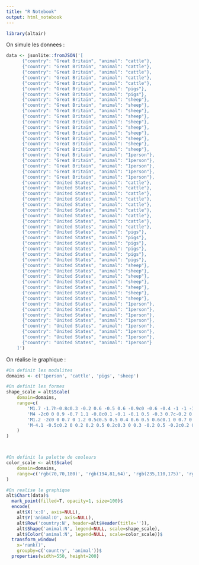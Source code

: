 ```yaml
---
title: "R Notebook"
output: html_notebook
---
```



```r
library(altair)
```

On simule les donnees :
```r
data <- jsonlite::fromJSON('[
      {"country": "Great Britain", "animal": "cattle"},
      {"country": "Great Britain", "animal": "cattle"},
      {"country": "Great Britain", "animal": "cattle"},
      {"country": "Great Britain", "animal": "cattle"},
      {"country": "Great Britain", "animal": "cattle"},
      {"country": "Great Britain", "animal": "pigs"},
      {"country": "Great Britain", "animal": "pigs"},
      {"country": "Great Britain", "animal": "sheep"},
      {"country": "Great Britain", "animal": "sheep"},
      {"country": "Great Britain", "animal": "sheep"},
      {"country": "Great Britain", "animal": "sheep"},
      {"country": "Great Britain", "animal": "sheep"},
      {"country": "Great Britain", "animal": "sheep"},
      {"country": "Great Britain", "animal": "sheep"},
      {"country": "Great Britain", "animal": "sheep"},
      {"country": "Great Britain", "animal": "sheep"},
      {"country": "Great Britain", "animal": "sheep"},
      {"country": "Great Britain", "animal": "1person"},
      {"country": "Great Britain", "animal": "1person"},
      {"country": "Great Britain", "animal": "1person"},
      {"country": "Great Britain", "animal": "1person"},
      {"country": "Great Britain", "animal": "1person"},
      {"country": "United States", "animal": "cattle"},
      {"country": "United States", "animal": "cattle"},
      {"country": "United States", "animal": "cattle"},
      {"country": "United States", "animal": "cattle"},
      {"country": "United States", "animal": "cattle"},
      {"country": "United States", "animal": "cattle"},
      {"country": "United States", "animal": "cattle"},
      {"country": "United States", "animal": "cattle"},
      {"country": "United States", "animal": "cattle"},
      {"country": "United States", "animal": "pigs"},
      {"country": "United States", "animal": "pigs"},
      {"country": "United States", "animal": "pigs"},
      {"country": "United States", "animal": "pigs"},
      {"country": "United States", "animal": "pigs"},
      {"country": "United States", "animal": "pigs"},
      {"country": "United States", "animal": "sheep"},
      {"country": "United States", "animal": "sheep"},
      {"country": "United States", "animal": "sheep"},
      {"country": "United States", "animal": "sheep"},
      {"country": "United States", "animal": "sheep"},
      {"country": "United States", "animal": "sheep"},
      {"country": "United States", "animal": "sheep"},
      {"country": "United States", "animal": "1person"},
      {"country": "United States", "animal": "1person"},
      {"country": "United States", "animal": "1person"},
      {"country": "United States", "animal": "1person"},
      {"country": "United States", "animal": "1person"},
      {"country": "United States", "animal": "1person"},
      {"country": "United States", "animal": "1person"},
      {"country": "United States", "animal": "1person"}
    ]')

```

On réalise le graphique :
```r
#On definit les modalites
domains <- c('1person', 'cattle', 'pigs', 'sheep')

#On definit les formes 
shape_scale = alt$Scale(
    domain=domains,
    range=c(
        'M1.7 -1.7h-0.8c0.3 -0.2 0.6 -0.5 0.6 -0.9c0 -0.6 -0.4 -1 -1 -1c-0.6 0 -1 0.4 -1 1c0 0.4 0.2 0.7 0.6 0.9h-0.8c-0.4 0 -0.7 0.3 -0.7 0.6v1.9c0 0.3 0.3 0.6 0.6 0.6h0.2c0 0 0 0.1 0 0.1v1.9c0 0.3 0.2 0.6 0.3 0.6h1.3c0.2 0 0.3 -0.3 0.3 -0.6v-1.8c0 0 0 -0.1 0 -0.1h0.2c0.3 0 0.6 -0.3 0.6 -0.6v-2c0.2 -0.3 -0.1 -0.6 -0.4 -0.6z',
        'M4 -2c0 0 0.9 -0.7 1.1 -0.8c0.1 -0.1 -0.1 0.5 -0.3 0.7c-0.2 0.2 1.1 1.1 1.1 1.2c0 0.2 -0.2 0.8 -0.4 0.7c-0.1 0 -0.8 -0.3 -1.3 -0.2c-0.5 0.1 -1.3 1.6 -1.5 2c-0.3 0.4 -0.6 0.4 -0.6 0.4c0 0.1 0.3 1.7 0.4 1.8c0.1 0.1 -0.4 0.1 -0.5 0c0 0 -0.6 -1.9 -0.6 -1.9c-0.1 0 -0.3 -0.1 -0.3 -0.1c0 0.1 -0.5 1.4 -0.4 1.6c0.1 0.2 0.1 0.3 0.1 0.3c0 0 -0.4 0 -0.4 0c0 0 -0.2 -0.1 -0.1 -0.3c0 -0.2 0.3 -1.7 0.3 -1.7c0 0 -2.8 -0.9 -2.9 -0.8c-0.2 0.1 -0.4 0.6 -0.4 1c0 0.4 0.5 1.9 0.5 1.9l-0.5 0l-0.6 -2l0 -0.6c0 0 -1 0.8 -1 1c0 0.2 -0.2 1.3 -0.2 1.3c0 0 0.3 0.3 0.2 0.3c0 0 -0.5 0 -0.5 0c0 0 -0.2 -0.2 -0.1 -0.4c0 -0.1 0.2 -1.6 0.2 -1.6c0 0 0.5 -0.4 0.5 -0.5c0 -0.1 0 -2.7 -0.2 -2.7c-0.1 0 -0.4 2 -0.4 2c0 0 0 0.2 -0.2 0.5c-0.1 0.4 -0.2 1.1 -0.2 1.1c0 0 -0.2 -0.1 -0.2 -0.2c0 -0.1 -0.1 -0.7 0 -0.7c0.1 -0.1 0.3 -0.8 0.4 -1.4c0 -0.6 0.2 -1.3 0.4 -1.5c0.1 -0.2 0.6 -0.4 0.6 -0.4z',
        'M1.2 -2c0 0 0.7 0 1.2 0.5c0.5 0.5 0.4 0.6 0.5 0.6c0.1 0 0.7 0 0.8 0.1c0.1 0 0.2 0.2 0.2 0.2c0 0 -0.6 0.2 -0.6 0.3c0 0.1 0.4 0.9 0.6 0.9c0.1 0 0.6 0 0.6 0.1c0 0.1 0 0.7 -0.1 0.7c-0.1 0 -1.2 0.4 -1.5 0.5c-0.3 0.1 -1.1 0.5 -1.1 0.7c-0.1 0.2 0.4 1.2 0.4 1.2l-0.4 0c0 0 -0.4 -0.8 -0.4 -0.9c0 -0.1 -0.1 -0.3 -0.1 -0.3l-0.2 0l-0.5 1.3l-0.4 0c0 0 -0.1 -0.4 0 -0.6c0.1 -0.1 0.3 -0.6 0.3 -0.7c0 0 -0.8 0 -1.5 -0.1c-0.7 -0.1 -1.2 -0.3 -1.2 -0.2c0 0.1 -0.4 0.6 -0.5 0.6c0 0 0.3 0.9 0.3 0.9l-0.4 0c0 0 -0.4 -0.5 -0.4 -0.6c0 -0.1 -0.2 -0.6 -0.2 -0.5c0 0 -0.4 0.4 -0.6 0.4c-0.2 0.1 -0.4 0.1 -0.4 0.1c0 0 -0.1 0.6 -0.1 0.6l-0.5 0l0 -1c0 0 0.5 -0.4 0.5 -0.5c0 -0.1 -0.7 -1.2 -0.6 -1.4c0.1 -0.1 0.1 -1.1 0.1 -1.1c0 0 -0.2 0.1 -0.2 0.1c0 0 0 0.9 0 1c0 0.1 -0.2 0.3 -0.3 0.3c-0.1 0 0 -0.5 0 -0.9c0 -0.4 0 -0.4 0.2 -0.6c0.2 -0.2 0.6 -0.3 0.8 -0.8c0.3 -0.5 1 -0.6 1 -0.6z',
        'M-4.1 -0.5c0.2 0 0.2 0.2 0.5 0.2c0.3 0 0.3 -0.2 0.5 -0.2c0.2 0 0.2 0.2 0.4 0.2c0.2 0 0.2 -0.2 0.5 -0.2c0.2 0 0.2 0.2 0.4 0.2c0.2 0 0.2 -0.2 0.4 -0.2c0.1 0 0.2 0.2 0.4 0.1c0.2 0 0.2 -0.2 0.4 -0.3c0.1 0 0.1 -0.1 0.4 0c0.3 0 0.3 -0.4 0.6 -0.4c0.3 0 0.6 -0.3 0.7 -0.2c0.1 0.1 1.4 1 1.3 1.4c-0.1 0.4 -0.3 0.3 -0.4 0.3c-0.1 0 -0.5 -0.4 -0.7 -0.2c-0.3 0.2 -0.1 0.4 -0.2 0.6c-0.1 0.1 -0.2 0.2 -0.3 0.4c0 0.2 0.1 0.3 0 0.5c-0.1 0.2 -0.3 0.2 -0.3 0.5c0 0.3 -0.2 0.3 -0.3 0.6c-0.1 0.2 0 0.3 -0.1 0.5c-0.1 0.2 -0.1 0.2 -0.2 0.3c-0.1 0.1 0.3 1.1 0.3 1.1l-0.3 0c0 0 -0.3 -0.9 -0.3 -1c0 -0.1 -0.1 -0.2 -0.3 -0.2c-0.2 0 -0.3 0.1 -0.4 0.4c0 0.3 -0.2 0.8 -0.2 0.8l-0.3 0l0.3 -1c0 0 0.1 -0.6 -0.2 -0.5c-0.3 0.1 -0.2 -0.1 -0.4 -0.1c-0.2 -0.1 -0.3 0.1 -0.4 0c-0.2 -0.1 -0.3 0.1 -0.5 0c-0.2 -0.1 -0.1 0 -0.3 0.3c-0.2 0.3 -0.4 0.3 -0.4 0.3l0.2 1.1l-0.3 0l-0.2 -1.1c0 0 -0.4 -0.6 -0.5 -0.4c-0.1 0.3 -0.1 0.4 -0.3 0.4c-0.1 -0.1 -0.2 1.1 -0.2 1.1l-0.3 0l0.2 -1.1c0 0 -0.3 -0.1 -0.3 -0.5c0 -0.3 0.1 -0.5 0.1 -0.7c0.1 -0.2 -0.1 -1 -0.2 -1.1c-0.1 -0.2 -0.2 -0.8 -0.2 -0.8c0 0 -0.1 -0.5 0.4 -0.8z'
    )
)



#On definit la palette de couleurs
color_scale <- alt$Scale(
    domain=domains,
    range=c('rgb(70,70,180)', 'rgb(194,81,64)', 'rgb(235,110,175)', 'rgb(150,150,150)')
)

#On realise le graphique
alt$Chart(data)$
  mark_point(filled=T, opacity=1, size=100)$
  encode(
    alt$X('x:O', axis=NULL),
    alt$Y('animal:O', axis=NULL),
    alt$Row('country:N', header=alt$Header(title='')),
    alt$Shape('animal:N', legend=NULL, scale=shape_scale),
    alt$Color('animal:N', legend=NULL, scale=color_scale))$
  transform_window(
    x='rank()',
    groupby=c('country', 'animal'))$
  properties(width=550, height=200)
```